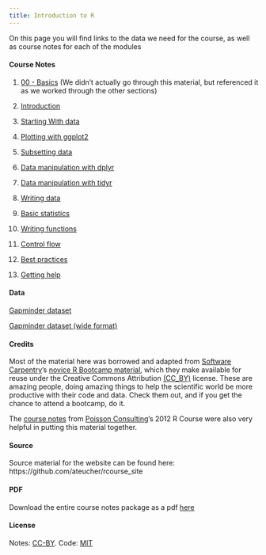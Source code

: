 ```yaml
---
title: Introduction to R
---
```


On this page you will find links to the data we need for the course, as well as course notes for each of the modules

#### Course Notes
1. [00 - Basics](00-basics.html) (We didn't actually go through this material, but referenced it as we worked through the other sections)

1. [Introduction](01-introduction.html)

1. [Starting With data](02-data_frames.html)

1. [Plotting with ggplot2](03-plotting.html)

1. [Subsetting data](04-subsetting.html)

1. [Data manipulation with dplyr](05-dplyr.html)

1. [Data manipulation with tidyr](06-tidyr.html)

1. [Writing data](07-writing-data.html)

1. [Basic statistics](08-basic_stats.html)

1. [Writing functions](09-functions.html)

1. [Control flow](10-control-flow.html)

1. [Best practices](best-practices.html)

1. [Getting help](getting_help.html)

<!-- 1. [Putting it all together](12-all-together.html) -->

#### Data
[Gapminder dataset](data/gapminder-FiveYearData.csv)

[Gapminder dataset (wide format)](data/gapminder_wide.csv)

#### Credits
Most of the material here was borrowed and adapted from 
[Software Carpentry](http://www.softwarecarpentry.org)'s
[novice R Bootcamp material](https://github.com/swcarpentry/r-novice-gapminder), 
which they make available for reuse under the Creative Commons Attribution [(CC_BY)](http://creativecommons.org/licenses/by/3.0/) license. 
These are amazing people, doing amazing things to help the scientific world be 
more productive with their code and data. Check them out, and if you get the chance 
to attend a bootcamp, do it.

The [course notes](http://www.poissonconsulting.ca/courses/2012/06/05/an-introduction-to-r-course-12.html) from [Poisson Consulting](http://www.poissonconsulting.ca/)'s 
2012 R Course were also very helpful in putting this material together.

#### Source
Source material for the website can be found here: https://github.com/ateucher/rcourse_site

#### PDF
Download the entire course notes package as a pdf [here](pdf/Intro_R_ATeucher.pdf)

#### License
Notes: [CC-BY](http://creativecommons.org/licenses/by/3.0/). Code: [MIT](http://opensource.org/licenses/mit-license.html)

<!--#### Parting shot: [Nice Job!](high-five.html)-->

